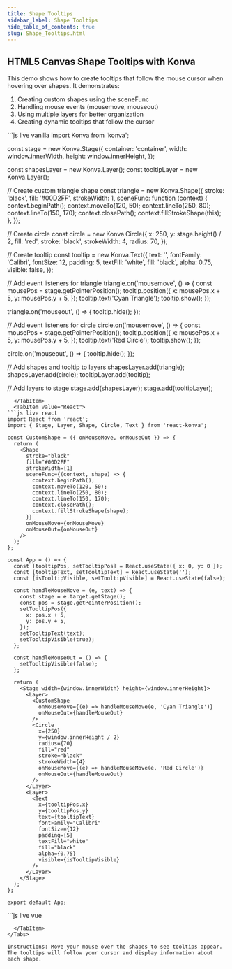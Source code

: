 ```yaml
---
title: Shape Tooltips
sidebar_label: Shape Tooltips
hide_table_of_contents: true
slug: Shape_Tooltips.html
---
```


## HTML5 Canvas Shape Tooltips with Konva

This demo shows how to create tooltips that follow the mouse cursor when hovering over shapes. It demonstrates:
1. Creating custom shapes using the sceneFunc
2. Handling mouse events (mousemove, mouseout)
3. Using multiple layers for better organization
4. Creating dynamic tooltips that follow the cursor


<Tabs>
  <TabItem value="Vanilla" default>
```js live vanilla
import Konva from 'konva';

const stage = new Konva.Stage({
  container: 'container',
  width: window.innerWidth,
  height: window.innerHeight,
});

const shapesLayer = new Konva.Layer();
const tooltipLayer = new Konva.Layer();

// Create custom triangle shape
const triangle = new Konva.Shape({
  stroke: 'black',
  fill: '#00D2FF',
  strokeWidth: 1,
  sceneFunc: function (context) {
    context.beginPath();
    context.moveTo(120, 50);
    context.lineTo(250, 80);
    context.lineTo(150, 170);
    context.closePath();
    context.fillStrokeShape(this);
  },
});

// Create circle
const circle = new Konva.Circle({
  x: 250,
  y: stage.height() / 2,
  fill: 'red',
  stroke: 'black',
  strokeWidth: 4,
  radius: 70,
});

// Create tooltip
const tooltip = new Konva.Text({
  text: '',
  fontFamily: 'Calibri',
  fontSize: 12,
  padding: 5,
  textFill: 'white',
  fill: 'black',
  alpha: 0.75,
  visible: false,
});

// Add event listeners for triangle
triangle.on('mousemove', () => {
  const mousePos = stage.getPointerPosition();
  tooltip.position({
    x: mousePos.x + 5,
    y: mousePos.y + 5,
  });
  tooltip.text('Cyan Triangle');
  tooltip.show();
});

triangle.on('mouseout', () => {
  tooltip.hide();
});

// Add event listeners for circle
circle.on('mousemove', () => {
  const mousePos = stage.getPointerPosition();
  tooltip.position({
    x: mousePos.x + 5,
    y: mousePos.y + 5,
  });
  tooltip.text('Red Circle');
  tooltip.show();
});

circle.on('mouseout', () => {
  tooltip.hide();
});

// Add shapes and tooltip to layers
shapesLayer.add(triangle);
shapesLayer.add(circle);
tooltipLayer.add(tooltip);

// Add layers to stage
stage.add(shapesLayer);
stage.add(tooltipLayer);
```
  </TabItem>
  <TabItem value="React">
```js live react
import React from 'react';
import { Stage, Layer, Shape, Circle, Text } from 'react-konva';

const CustomShape = ({ onMouseMove, onMouseOut }) => {
  return (
    <Shape
      stroke="black"
      fill="#00D2FF"
      strokeWidth={1}
      sceneFunc={(context, shape) => {
        context.beginPath();
        context.moveTo(120, 50);
        context.lineTo(250, 80);
        context.lineTo(150, 170);
        context.closePath();
        context.fillStrokeShape(shape);
      }}
      onMouseMove={onMouseMove}
      onMouseOut={onMouseOut}
    />
  );
};

const App = () => {
  const [tooltipPos, setTooltipPos] = React.useState({ x: 0, y: 0 });
  const [tooltipText, setTooltipText] = React.useState('');
  const [isTooltipVisible, setTooltipVisible] = React.useState(false);

  const handleMouseMove = (e, text) => {
    const stage = e.target.getStage();
    const pos = stage.getPointerPosition();
    setTooltipPos({
      x: pos.x + 5,
      y: pos.y + 5,
    });
    setTooltipText(text);
    setTooltipVisible(true);
  };

  const handleMouseOut = () => {
    setTooltipVisible(false);
  };

  return (
    <Stage width={window.innerWidth} height={window.innerHeight}>
      <Layer>
        <CustomShape
          onMouseMove={(e) => handleMouseMove(e, 'Cyan Triangle')}
          onMouseOut={handleMouseOut}
        />
        <Circle
          x={250}
          y={window.innerHeight / 2}
          radius={70}
          fill="red"
          stroke="black"
          strokeWidth={4}
          onMouseMove={(e) => handleMouseMove(e, 'Red Circle')}
          onMouseOut={handleMouseOut}
        />
      </Layer>
      <Layer>
        <Text
          x={tooltipPos.x}
          y={tooltipPos.y}
          text={tooltipText}
          fontFamily="Calibri"
          fontSize={12}
          padding={5}
          textFill="white"
          fill="black"
          alpha={0.75}
          visible={isTooltipVisible}
        />
      </Layer>
    </Stage>
  );
};

export default App;
```
  </TabItem>
  <TabItem value="Vue">
```js live vue
<template>
  <v-stage :config="stageConfig">
    <v-layer>
      <v-shape
        :config="{
          stroke: 'black',
          fill: '#00D2FF',
          strokeWidth: 1,
          sceneFunc: drawTriangle,
        }"
        @mousemove="(e) => handleMouseMove(e, 'Cyan Triangle')"
        @mouseout="handleMouseOut"
      />
      <v-circle
        :config="{
          x: 250,
          y: stageConfig.height / 2,
          radius: 70,
          fill: 'red',
          stroke: 'black',
          strokeWidth: 4,
        }"
        @mousemove="(e) => handleMouseMove(e, 'Red Circle')"
        @mouseout="handleMouseOut"
      />
    </v-layer>
    <v-layer>
      <v-text
        :config="{
          ...tooltipConfig,
          visible: isTooltipVisible,
        }"
      />
    </v-layer>
  </v-stage>
</template>

<script setup>
import { ref, computed } from 'vue';

const stageConfig = {
  width: window.innerWidth,
  height: window.innerHeight,
};

const tooltipPos = ref({ x: 0, y: 0 });
const tooltipText = ref('');
const isTooltipVisible = ref(false);

const tooltipConfig = computed(() => ({
  x: tooltipPos.value.x,
  y: tooltipPos.value.y,
  text: tooltipText.value,
  fontFamily: 'Calibri',
  fontSize: 12,
  padding: 5,
  textFill: 'white',
  fill: 'black',
  alpha: 0.75,
}));

const drawTriangle = (context, shape) => {
  context.beginPath();
  context.moveTo(120, 50);
  context.lineTo(250, 80);
  context.lineTo(150, 170);
  context.closePath();
  context.fillStrokeShape(shape);
};

const handleMouseMove = (e, text) => {
  const stage = e.target.getStage();
  const pos = stage.getPointerPosition();
  tooltipPos.value = {
    x: pos.x + 5,
    y: pos.y + 5,
  };
  tooltipText.value = text;
  isTooltipVisible.value = true;
};

const handleMouseOut = () => {
  isTooltipVisible.value = false;
};
</script>
```
  </TabItem>
</Tabs>

Instructions: Move your mouse over the shapes to see tooltips appear. The tooltips will follow your cursor and display information about each shape. 
